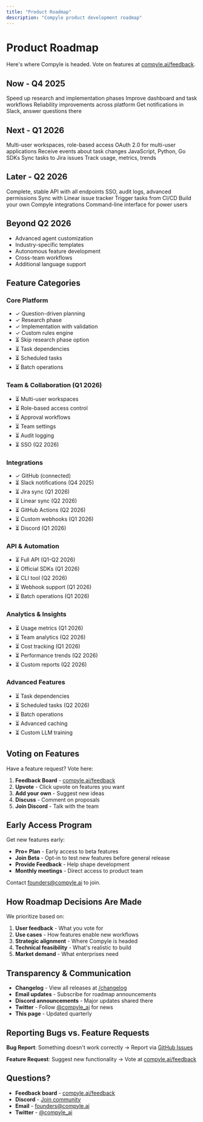 ```yaml
---
title: "Product Roadmap"
description: "Compyle product development roadmap"
---
```


# Product Roadmap

Here's where Compyle is headed. Vote on features at [compyle.ai/feedback](https://compyle.ai/feedback).

## Now - Q4 2025

<CardGroup cols={2}>
  <Card title="Performance Optimization" status="in-progress">
    Speed up research and implementation phases
  </Card>
  <Card title="UI/UX Polish" status="in-progress">
    Improve dashboard and task workflows
  </Card>
  <Card title="Bug Fixes & Stability" status="in-progress">
    Reliability improvements across platform
  </Card>
  <Card title="Slack Integration (Beta)" status="in-progress">
    Get notifications in Slack, answer questions there
  </Card>
</CardGroup>

## Next - Q1 2026

<CardGroup cols={2}>
  <Card title="Team Collaboration" status="planned">
    Multi-user workspaces, role-based access
  </Card>
  <Card title="OAuth Authentication" status="planned">
    OAuth 2.0 for multi-user applications
  </Card>
  <Card title="Webhook Support" status="planned">
    Receive events about task changes
  </Card>
  <Card title="Official SDKs" status="planned">
    JavaScript, Python, Go SDKs
  </Card>
  <Card title="Jira Integration" status="planned">
    Sync tasks to Jira issues
  </Card>
  <Card title="Analytics Dashboard" status="planned">
    Track usage, metrics, trends
  </Card>
</CardGroup>

## Later - Q2 2026

<CardGroup cols={2}>
  <Card title="Full API Launch" status="planned">
    Complete, stable API with all endpoints
  </Card>
  <Card title="Enterprise Features" status="planned">
    SSO, audit logs, advanced permissions
  </Card>
  <Card title="Linear Integration" status="planned">
    Sync with Linear issue tracker
  </Card>
  <Card title="GitHub Actions Integration" status="planned">
    Trigger tasks from CI/CD
  </Card>
  <Card title="Custom Integrations" status="planned">
    Build your own Compyle integrations
  </Card>
  <Card title="CLI Tool" status="planned">
    Command-line interface for power users
  </Card>
</CardGroup>

## Beyond Q2 2026

- Advanced agent customization
- Industry-specific templates
- Autonomous feature development
- Cross-team workflows
- Additional language support

## Feature Categories

### Core Platform

- ✓ Question-driven planning
- ✓ Research phase
- ✓ Implementation with validation
- ✓ Custom rules engine
- ⏳ Skip research phase option
- ⏳ Task dependencies
- ⏳ Scheduled tasks
- ⏳ Batch operations

### Team & Collaboration (Q1 2026)

- ⏳ Multi-user workspaces
- ⏳ Role-based access control
- ⏳ Approval workflows
- ⏳ Team settings
- ⏳ Audit logging
- ⏳ SSO (Q2 2026)

### Integrations

- ✓ GitHub (connected)
- ⏳ Slack notifications (Q4 2025)
- ⏳ Jira sync (Q1 2026)
- ⏳ Linear sync (Q2 2026)
- ⏳ GitHub Actions (Q2 2026)
- ⏳ Custom webhooks (Q1 2026)
- ⏳ Discord (Q1 2026)

### API & Automation

- ⏳ Full API (Q1-Q2 2026)
- ⏳ Official SDKs (Q1 2026)
- ⏳ CLI tool (Q2 2026)
- ⏳ Webhook support (Q1 2026)
- ⏳ Batch operations (Q1 2026)

### Analytics & Insights

- ⏳ Usage metrics (Q1 2026)
- ⏳ Team analytics (Q2 2026)
- ⏳ Cost tracking (Q1 2026)
- ⏳ Performance trends (Q2 2026)
- ⏳ Custom reports (Q2 2026)

### Advanced Features

- ⏳ Task dependencies
- ⏳ Scheduled tasks (Q2 2026)
- ⏳ Batch operations
- ⏳ Advanced caching
- ⏳ Custom LLM training

## Voting on Features

Have a feature request? Vote here:

1. **Feedback Board** - [compyle.ai/feedback](https://compyle.ai/feedback)
2. **Upvote** - Click upvote on features you want
3. **Add your own** - Suggest new ideas
4. **Discuss** - Comment on proposals
5. **Join Discord** - Talk with the team

## Early Access Program

Get new features early:

- **Pro+ Plan** - Early access to beta features
- **Join Beta** - Opt-in to test new features before general release
- **Provide Feedback** - Help shape development
- **Monthly meetings** - Direct access to product team

Contact [founders@compyle.ai](mailto:founders@compyle.ai) to join.

## How Roadmap Decisions Are Made

We prioritize based on:

1. **User feedback** - What you vote for
2. **Use cases** - How features enable new workflows
3. **Strategic alignment** - Where Compyle is headed
4. **Technical feasibility** - What's realistic to build
5. **Market demand** - What enterprises need

## Transparency & Communication

- **Changelog** - View all releases at [/changelog](/changelog)
- **Email updates** - Subscribe for roadmap announcements
- **Discord announcements** - Major updates shared there
- **Twitter** - Follow [@compyle_ai](https://x.com/compyle_ai) for news
- **This page** - Updated quarterly

## Reporting Bugs vs. Feature Requests

**Bug Report**: Something doesn't work correctly
→ Report via [GitHub Issues](https://github.com/compyle)

**Feature Request**: Suggest new functionality
→ Vote at [compyle.ai/feedback](https://compyle.ai/feedback)

## Questions?

- **Feedback board** - [compyle.ai/feedback](https://compyle.ai/feedback)
- **Discord** - [Join community](/community)
- **Email** - [founders@compyle.ai](mailto:founders@compyle.ai)
- **Twitter** - [@compyle_ai](https://twitter.com/compyle_ai)
